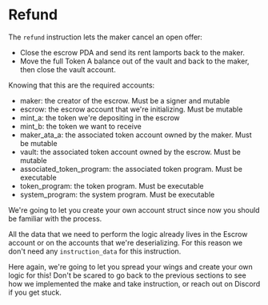 # Refund

The `refund` instruction lets the maker cancel an open offer:
  - Close the escrow PDA and send its rent lamports back to the maker.
- Move the full Token A balance out of the vault and back to the maker, then close the vault account.

<ArticleSection name="Required Account" id="required-account" level="h2" />

Knowing that this are the required accounts:

- maker: the creator of the escrow. Must be a signer and mutable
- escrow: the escrow account that we're initializing. Must be mutable
- mint_a: the token we're depositing in the escrow
- mint_b: the token we want to receive
- maker_ata_a: the associated token account owned by the maker. Must be mutable
- vault: the associated token account owned by the escrow. Must be mutable
- associated_token_program: the associated token program. Must be executable
- token_program: the token program. Must be executable
- system_program: the system program. Must be executable

We're going to let you create your own account struct since now you should be familiar with the process.

<ArticleSection name="Instruction Data" id="instruction-data" level="h2" />

All the data that we need to perform the logic already lives in the Escrow account or on the accounts that we're deserializing. For this reason we don't need any `instruction_data` for this instruction.

<ArticleSection name="Logic" id="logic" level="h2" />

Here again, we're going to let you spread your wings and create your own logic for this! Don't be scared to go back to the previous sections to see how we implemented the make and take instruction, or reach out on Discord if you get stuck.

